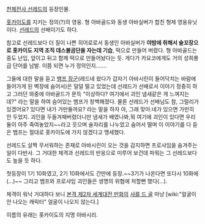 [[천체전사 선레드]]의 등장인물.

[[홋카이도]]를 지키는 정의(?)의 영웅. 형 아바골드와 동생 아바실버가 합친 형제 영웅유닛이다. [[선레드]]의 선배이기도 하다.

참고로 선레드보다 더 질이 나쁜 히어로로서 동생인 아바실버가 '''야밤에 취해서 술꼬장으로 홋카이도 지역 조직 데스불곰단을 자는데 기습''', 떡으로 만들어 버렸다. 형 아바골드는 중도 난입, 앞이고 뒤고 함께 떡으로 만들어놨다는 듯. 게다가 카요코에게도 거의 성희롱급 단어를 남발. 이쯤 되면 누가 정의인지…….

그들에 대한 말을 듣고 [[뱀프 장군]](레드네 왔다가 갑자기 아바시린이 들어닥치는 바람에 들어가게 된 벽장에 숨어서)은 덜덜 떨고 있었는데 선레드가 선배로서 이야기 정중히 하고 그러던 와중에 아바골드가 문득 "이상하다? 여기에서 괴인 냄새같은 게 느껴지는데?" 라는 말을 하여 숨어있는 뱀프가 창백해졌다. 물론 선레드가 선배님도 참, 그럴리가 있겠어요? 있다면 내가 가만둘까요? 라는 말을 하자 아, 그래 맞아.네가 있으면 가만히 안 두었지. 괴인을 두들겨패버렸더니만 냄새가 배였나봐,뭐 여기에 괴인이 있다면 우리 둘이 아주 죽여놓았지~~라고 웃으며 술자리를 나누었고 숨어서 떨며 이 이야기를 다 듣은 뱀프는 절대로 홋카이도에 가지 않겠다고 맹세했다.

선레드도 살짝 무서워하는 존재로 아바시린이 오는 것을 감지하면 프로샤임을 숨겨주는 일이 다반사. 그 거대한 체격과 선레드의 반응으로 미루어 보건데 파워는 그 선레드보다도 높을 듯 하다.

첫등장이 1기 10화였고, 2기 10화에서도 간만에 등장.~~3기가 나온다면 또다시 10화에(...)~~ 그리고 뱀프와 프로샤임 괴인들은 생명의 위협에 처할뻔 했다(…).

체격이 워낙 거대하다 보니 [[본격 제2차 세계대전 만화]]의 [[샤를 드 골]] 마냥 [wiki:"얼굴이 안 나오는 캐릭터" 얼굴이 나오지 않는다.]

이름의 유래는 홋카이도의 지명 아바시리.
